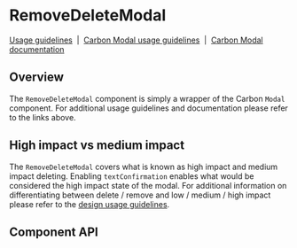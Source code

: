 <!-- `position:fixed` cause rendering issues, so do not render the modal -->


# RemoveDeleteModal

[Usage guidelines](https://www.carbondesignsystem.com/community/patterns/remove-pattern/)
&nbsp;|&nbsp;
[Carbon Modal usage guidelines](https://www.carbondesignsystem.com/components/modal/usage)
&nbsp;|&nbsp;
[Carbon Modal documentation](https://react.carbondesignsystem.com/?path=/docs/modal--default)

## Overview

The `RemoveDeleteModal` component is simply a wrapper of the Carbon `Modal`
component. For additional usage guidelines and documentation please refer to the
links above.

<Preview>
  <Story
    id={getStorybookSlug(
      pkg,
      RemoveDeleteModal.displayName,
      'with-state-manager'
    )}
  />
</Preview>

## High impact vs medium impact

The `RemoveDeleteModal` covers what is known as high impact and medium impact
deleting. Enabling `textConfirmation` enables what would be considered the high
impact state of the modal. For additional information on differentiating between
delete / remove and low / medium / high impact please refer to the
[design usage guidelines](https://www.carbondesignsystem.com/community/patterns/remove-pattern/#delete-remove-variations).

## Component API

<Props />
